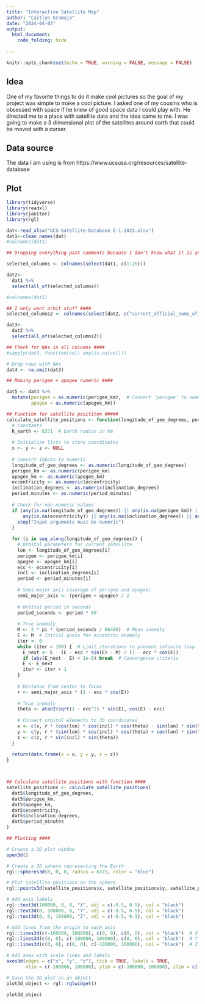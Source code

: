 ```yaml
---
title: "Interactive Satellite Map"
author: "Caitlyn Gramajo"
date: "2024-04-02"
output: 
  html_document:
    code_folding: hide
  
---
```


```r
knitr::opts_chunk$set(echo = TRUE, warning = FALSE, message = FALSE)
```

## Idea

One of my favorite things to do it make cool pictures so the goal of my project was simple to make a cool picture. I asked one of my cousins who is obsessed with space if he knew of good space data I could play with. He directed me to a place with satellite data and the idea came to me. I was going to make a 3 dimensional plot of the satellites around earth that could be moved with a curser.

## Data source

The data I am using is from https://www.ucsusa.org/resources/satellite-database

## Plot

```r
library(tidyverse)
library(readxl)
library(janitor)
library(rgl) 

dat<-read_xlsx("UCS-Satellite-Database 5-1-2023.xlsx")
dat1<-clean_names(dat)
#colnames(dat1)

## Dropping everything past comments because I don't know what it is and it is mostly NA ####

selected_columns <- colnames(select(dat1, c(1:26)))

dat2<-
  dat1 %>% 
  select(all_of(selected_columns))

#colnames(dat2)

## I only want orbit stuff ####
selected_columns2 <- colnames(select(dat2, c("current_official_name_of_satellite","country_org_of_un_registry","country_of_operator_owner","operator_owner" ,"users","purpose","class_of_orbit","type_of_orbit","longitude_of_geo_degrees","perigee_km","apogee_km","eccentricity","inclination_degrees","period_minutes")))

dat3<-
  dat2 %>% 
  select(all_of(selected_columns2))

## Check for NAs in all columns ####
#sapply(dat3, function(col) any(is.na(col)))

# Drop rows with NAs
dat4 <- na.omit(dat3)

## Making perigee + apogee numeric ####

dat5 <- dat4 %>%
  mutate(perigee = as.numeric(perigee_km),  # Convert 'perigee' to numeric
         apogee = as.numeric(apogee_km)) 

## Function for satellite posititon #####
calculate_satellite_positions <- function(longitude_of_geo_degrees, perigee_km, apogee_km, eccentricity, inclination_degrees, period_minutes) {
  # Constants
  R_earth <- 6371  # Earth radius in km
  
  # Initialize lists to store coordinates
  x <- y <- z <- NULL
  
  # Convert inputs to numeric
  longitude_of_geo_degrees <- as.numeric(longitude_of_geo_degrees)
  perigee_km <- as.numeric(perigee_km)
  apogee_km <- as.numeric(apogee_km)
  eccentricity <- as.numeric(eccentricity)
  inclination_degrees <- as.numeric(inclination_degrees)
  period_minutes <- as.numeric(period_minutes)
  
  # Check for non-numeric values
  if (any(is.na(longitude_of_geo_degrees)) || any(is.na(perigee_km)) || any(is.na(apogee_km)) ||
      any(is.na(eccentricity)) || any(is.na(inclination_degrees)) || any(is.na(period_minutes))) {
    stop("Input arguments must be numeric")
  }
  
  for (i in seq_along(longitude_of_geo_degrees)) {
    # Orbital parameters for current satellite
    lon <- longitude_of_geo_degrees[i]
    perigee <- perigee_km[i]
    apogee <- apogee_km[i]
    ecc <- eccentricity[i]
    incl <- inclination_degrees[i]
    period <- period_minutes[i]
    
    # Semi-major axis (average of perigee and apogee)
    semi_major_axis <- (perigee + apogee) / 2
    
    # Orbital period in seconds
    period_seconds <- period * 60
    
    # True anomaly
    M <- 2 * pi * (period_seconds / 86400)  # Mean anomaly
    E <- M  # Initial guess for eccentric anomaly
    iter <- 0
    while (iter < 100) {  # Limit iterations to prevent infinite loop
      E_next <- E - (E - ecc * sin(E) - M) / (1 - ecc * cos(E))
      if (abs(E_next - E) < 1e-8) break  # Convergence criteria
      E <- E_next
      iter <- iter + 1
    }
    
    # Distance from center to focus
    r <- semi_major_axis * (1 - ecc * cos(E))
    
    # True anomaly
    theta <- atan2(sqrt(1 - ecc^2) * sin(E), cos(E) - ecc)
    
    # Convert orbital elements to 3D coordinates
    x <- c(x, r * (cos(lon) * cos(incl) * cos(theta) - sin(lon) * sin(theta)))
    y <- c(y, r * (sin(lon) * cos(incl) * cos(theta) + cos(lon) * sin(theta)))
    z <- c(z, r * sin(incl) * sin(theta))
  }
  
  return(data.frame(x = x, y = y, z = z))
}



## Calculate satellite positions with function ####
satellite_positions <- calculate_satellite_positions(
  dat5$longitude_of_geo_degrees,
  dat5$perigee_km,
  dat5$apogee_km,
  dat5$eccentricity,
  dat5$inclination_degrees,
  dat5$period_minutes
)

## Plotting ####

# Create a 3D plot window
open3d()

# Create a 3D sphere representing the Earth
rgl::spheres3d(0, 0, 0, radius = 6371, color = "blue")

# Plot satellite positions on the sphere
rgl::points3d(satellite_positions$x, satellite_positions$y, satellite_positions$z, col = "darkorchid3", size = 5)

# Add axis labels
rgl::text3d(100000, 0, 0, "X", adj = c(-0.5, 0.5), col = "black")
rgl::text3d(0, 100000, 0, "Y", adj = c(-0.5, 0.5), col = "black")
rgl::text3d(0, 0, 100000, "Z", adj = c(-0.5, 0.5), col = "black")

# Add lines from the origin to each axis
rgl::lines3d(c(-100000, 100000), c(0, 0), c(0, 0), col = "black")  # X-axis
rgl::lines3d(c(0, 0), c(-100000, 100000), c(0, 0), col = "black")  # Y-axis
rgl::lines3d(c(0, 0), c(0, 0), c(-100000, 100000), col = "black")  # Z-axis

# Add axes with scale lines and labels
axes3d(edges = c("x", "y", "z"), tick = TRUE, labels = TRUE,
       xlim = c(-100000, 100000), ylim = c(-100000, 100000), zlim = c(-100000, 100000))

# Save the 3D plot as an object
plot3d_object <- rgl::rglwidget()

plot3d_object

```

